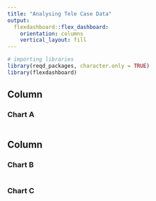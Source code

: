 ```yaml
---
title: "Analysing Tele Case Data"
output: 
  flexdashboard::flex_dashboard:
    orientation: columns
    vertical_layout: fill
---
```


```r
# importing libraries
library(reqd_packages, character.only = TRUE)
library(flexdashboard)
```

Column {data-width=650}
-----------------------------------------------------------------------

### Chart A

```r

```

Column {data-width=350}
-----------------------------------------------------------------------

### Chart B

```r

```

### Chart C

```r

```

